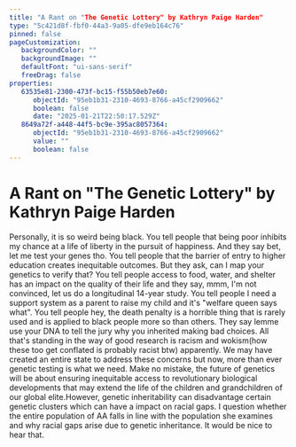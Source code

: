```yaml
---
title: "A Rant on "The Genetic Lottery" by Kathryn Paige Harden"
type: "5c421d8f-fbf0-44a3-9a05-dfe9eb164c76"
pinned: false
pageCustomization: 
   backgroundColor: ""
   backgroundImage: ""
   defaultFont: "ui-sans-serif"
   freeDrag: false
properties: 
   63535e81-2300-473f-bc15-f55b50eb7e60: 
      objectId: "95eb1b31-2310-4693-8766-a45cf2909662"
      boolean: false
      date: "2025-01-21T22:50:17.529Z"
   8649a72f-a448-44f5-bc9e-395ac8057364: 
      objectId: "95eb1b31-2310-4693-8766-a45cf2909662"
      value: ""
      boolean: false
---
```


# A Rant on "The Genetic Lottery" by Kathryn Paige Harden

Personally, it is so weird being black. You tell people that being poor inhibits my chance at a life of liberty in the pursuit of happiness. And they say bet, let me test your genes tho. You tell people that the barrier of entry to higher education creates inequitable outcomes. But they ask, can I map your genetics to verify that? You tell people access to food, water, and shelter has an impact on the quality of their life and they say, mmm, I'm not convinced, let us do a longitudinal 14-year study. You tell people I need a support system as a parent to raise my child and it's "welfare queen says what". You tell people hey, the death penalty is a horrible thing that is rarely used and is applied to black people more so than others. They say lemme use your DNA to tell the jury why you inherited making bad choices. All that's standing in the way of good research is racism and wokism(how these too get conflated is probably racist btw) apparently. We may have created an entire state to address these concerns but now, more than ever genetic testing is what we need. Make no mistake, the future of genetics will be about ensuring inequitable access to revolutionary biological developments that may extend the life of the children and grandchildren of our global elite.However, genetic inheritability can disadvantage certain genetic clusters which can have a impact on racial gaps. I question whether the entire population of AA falls in line with the population she examines and why racial gaps arise due to genetic inheritance. It would be nice to hear that.

